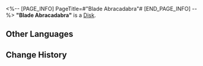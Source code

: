 <%-- [PAGE_INFO]
PageTitle=#"Blade Abracadabra"#
[END_PAGE_INFO] --%>
{{Item Infobox
|id          = 210207
|image       = Item Blade Abracadabra.png
|type        = Disk
|invCategory = Valuables
|rarity      = 3
|effect      = A record that can be played on the Express' phonograph. It might be a chance acquisition or a gift from someone else. All sorts of memories surge up when the music plays &mdash; the smiles, encounters, touches, and the excitement of battle. Maybe that is why people still collect records even as society rapidly advances.<br />The current record contains the track "Blade Abracadabra."
|description = <br />''Blade dancing amongst the willow, light streaking out of the sheath.''
}}
'''"Blade Abracadabra"''' is a [[Disk]].

==Other Languages==
{{Other Languages
|en   = "Blade Abracadabra"
|zhs  = 《青锋急急如律令》
|zht  = 〈青鋒急急如律令〉
|ja   = 『青鋒急急、律令の如く』
|ko   = ≪분주한 칼날≫
|es   = Abracadabra del filo
|fr   = « Blade Abracadabra »
|ru   = Blade Abracadabra
|th   = "Blade Abracadabra"
|vi   = "Lưỡi Đao Hãy Tuân Lệnh"
|de   = „Abrakadabra-Klinge“
|id   = "Blade Abracadabra"
|pt   = "Blade Abracadabra"
}}

==Change History==
{{Change History|2.0}}